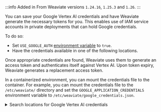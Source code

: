 :::info Added in
From Weaviate versions `1.24.16`, `1.25.3` and `1.26`.
:::

You can save your Google Vertex AI credentials and have Weaviate generate the necessary tokens for you. This enables use of IAM service accounts in private deployments that can hold Google credentials.

To do so:

- Set `USE_GOOGLE_AUTH` [environment variable](/developers/weaviate/config-refs/env-vars#module-specific) to `true`.
- Have the credentials available in one of the following locations.

Once appropriate credentials are found, Weaviate uses them to generate an access token and authenticates itself against Vertex AI. Upon token expiry, Weaviate generates a replacement access token.

In a containerized environment, you can mount the credentials file to the container. For example, you can mount the credentials file to the `/etc/weaviate/` directory and set the `GOOGLE_APPLICATION_CREDENTIALS` environment variable to `/etc/weaviate/google_credentials.json`.

<details>
  <summary>
    Search locations for Google Vertex AI credentials
  </summary>

Once `USE_GOOGLE_AUTH` is set to `true`, Weaviate will look for credentials in the following places, preferring the first location found:

1. A JSON file whose path is specified by the `GOOGLE_APPLICATION_CREDENTIALS` environment variable. For workload identity federation, refer to [this link](https://cloud.google.com/iam/docs/how-to#using-workload-identity-federation) on how to generate the JSON configuration file for on-prem/non-Google cloud platforms.
2. A JSON file in a location known to the `gcloud` command-line tool. On Windows, this is `%APPDATA%/gcloud/application_default_credentials.json`. On other systems, `$HOME/.config/gcloud/application_default_credentials.json`.
3. On Google App Engine standard first generation runtimes (<= Go 1.9) it uses the appengine.AccessToken function.
4. On Google Compute Engine, Google App Engine standard second generation runtimes (>= Go 1.11), and Google App Engine flexible environment, it fetches credentials from the metadata server.

</details>
